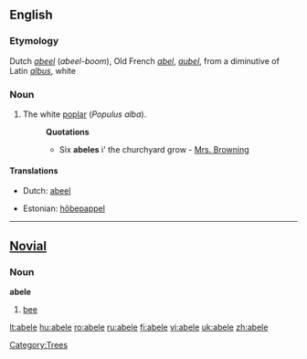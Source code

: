 {{also|Abele}}
{{wikipedia}}
==English==

===Etymology===
Dutch ''[[abeel]]'' (''abeel-boom''), Old French ''[[abel]]'', ''[[aubel]]'', from a diminutive of Latin ''[[albus]]'', white

===Noun===
{{en-noun}}

# The white [[poplar]] (''Populus alba'').
#: '''Quotations'''
#:* Six '''abeles''' i' the churchyard grow - [[Mrs. Browning]]

====Translations====
{{trans-top|the white poplar, Populus alba}}
* Dutch: [[abeel]] {{m}}
{{trans-mid}}
* Estonian: [[hõbepappel]]
{{trans-bottom}}

[[Category:Trees]]

----

==[[Novial]]==

===Noun===
'''abele'''

# [[bee]]

[[lt:abele]]
[[hu:abele]]
[[ro:abele]]
[[ru:abele]]
[[fi:abele]]
[[vi:abele]]
[[uk:abele]]
[[zh:abele]]